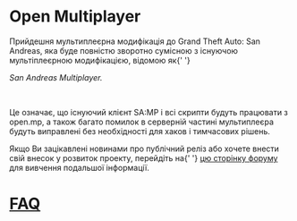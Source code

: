 <h1>Open Multiplayer</h1>

Прийдешня мультиплеєрна модифікація до Grand Theft Auto: San Andreas, яка буде повністю зворотно
сумісною з існуючою мультіплеєрною модифікацією, відомою як{' '}

<em>San Andreas Multiplayer.</em>

<br />

Це означає, що існуючий клієнт SA:MP і всі скрипти будуть працювати з open.mp, а також багато
помилок в серверній частині мультиплеєра будуть виправлені без необхідності для хаков і тимчасових
рішень.

Якщо Ви зацікавлені новинами про публічний реліз або хочете внести свій внесок у розвиток проекту,
перейдіть на{' '} <a href="https://www.burgershot.gg/showthread.php?tid=99">цю сторінку форуму</a>
для вивчення подальшої інформації. <h1> <a href="/faq">FAQ</a> </h1>

